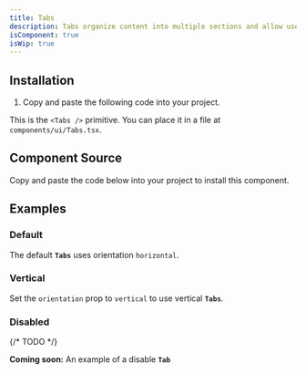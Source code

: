 ```yaml
---
title: Tabs
description: Tabs organize content into multiple sections and allow users to navigate between them.
isComponent: true
isWip: true
---
```


## Installation

1. Copy and paste the following code into your project.

This is the `<Tabs />` primitive. You can place it in a file at `components/ui/Tabs.tsx`.

## Component Source

Copy and paste the code below into your project to install this component.

<ComponentSource src="../../packages/ui/src/Tabs.tsx" />

## Examples

### Default

The default **`Tabs`** uses orientation `horizontal`.

<ComponentExample name="Tabs" story="default" />

### Vertical

Set the `orientation` prop to `vertical` to use vertical **`Tabs`**.

<ComponentExample name="Tabs" story="vertical" />

### Disabled

{/* TODO */}

**Coming soon:** An example of a disable **`Tab`**
